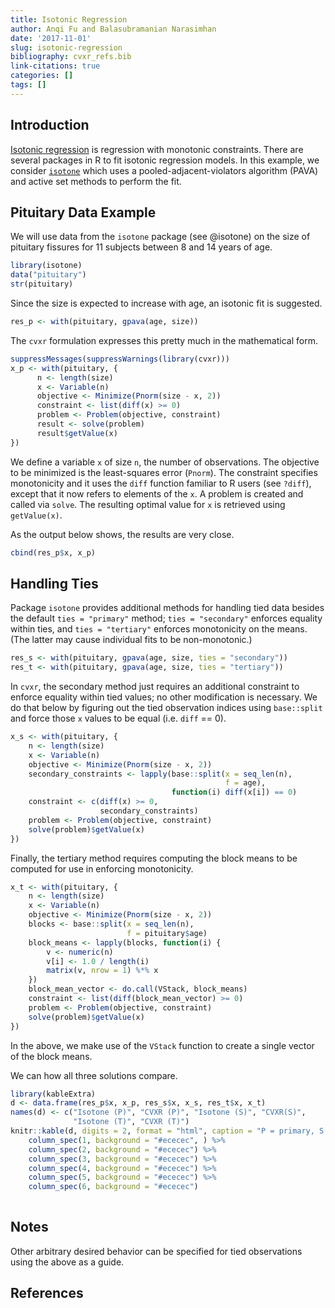 ```yaml
---
title: Isotonic Regression
author: Anqi Fu and Balasubramanian Narasimhan
date: '2017-11-01'
slug: isotonic-regression
bibliography: cvxr_refs.bib
link-citations: true
categories: []
tags: []
---
```


## Introduction

[Isotonic regression](https://en.wikipedia.org/wiki/Isotonic_regression) is
regression with monotonic constraints. There are several packages in R
to fit isotonic regression models. In this example, we
consider [`isotone`](https://cran.r-project.org/package=isotone) which
uses a pooled-adjacent-violators algorithm (PAVA) and active set
methods to perform the fit.

## Pituitary Data Example

We will use data from the `isotone` package (see @isotone) on the size
of pituitary fissures for 11 subjects between 8 and 14 years of age.

```r
library(isotone)
data("pituitary")
str(pituitary)
```

Since the size is expected to increase with age, an isotonic fit is suggested.

```r
res_p <- with(pituitary, gpava(age, size))
```

The `cvxr` formulation expresses this pretty much in the mathematical form. 

```r
suppressMessages(suppressWarnings(library(cvxr)))
x_p <- with(pituitary, {
      n <- length(size)
      x <- Variable(n)
      objective <- Minimize(Pnorm(size - x, 2))
      constraint <- list(diff(x) >= 0)
      problem <- Problem(objective, constraint)
      result <- solve(problem)
      result$getValue(x)
})
```

We define a variable `x` of size `n`, the number of observations. The objective to be minimized is the least-squares error (`Pnorm`). The constraint specifies monotonicity and it uses the `diff` function familiar to R users (see `?diff`), except that it now refers to elements of the `x`. A problem is created and called via `solve`. The resulting optimal value for `x` is retrieved using `getValue(x)`. 

As the output below shows, the results are very close.
```r
cbind(res_p$x, x_p)
```

## Handling Ties

Package `isotone` provides additional methods for handling tied data besides the default `ties = "primary"` method; `ties = "secondary"` enforces equality within ties, and `ties = "tertiary"`
enforces monotonicity on the means. (The latter may cause individual fits to be non-monotonic.)

```r
res_s <- with(pituitary, gpava(age, size, ties = "secondary"))
res_t <- with(pituitary, gpava(age, size, ties = "tertiary"))
```

In `cvxr`, the secondary method just requires an additional constraint to enforce
equality within tied values; no other modification is necessary. We do that below by figuring out the tied observation indices using `base::split` and force those `x` values to be equal (i.e. `diff` == 0).

```r
x_s <- with(pituitary, {
    n <- length(size)
    x <- Variable(n)
    objective <- Minimize(Pnorm(size - x, 2))
    secondary_constraints <- lapply(base::split(x = seq_len(n),
                                                f = age),
                                    function(i) diff(x[i]) == 0)
    constraint <- c(diff(x) >= 0,
                    secondary_constraints)
    problem <- Problem(objective, constraint)
    solve(problem)$getValue(x)
})
```

Finally, the tertiary method requires computing the block means to be computed for use
in enforcing monotonicity. 
```r
x_t <- with(pituitary, {
    n <- length(size)
    x <- Variable(n)
    objective <- Minimize(Pnorm(size - x, 2))
    blocks <- base::split(x = seq_len(n),
                          f = pituitary$age)
    block_means <- lapply(blocks, function(i) {
        v <- numeric(n)
        v[i] <- 1.0 / length(i)
        matrix(v, nrow = 1) %*% x
    })
    block_mean_vector <- do.call(VStack, block_means)
    constraint <- list(diff(block_mean_vector) >= 0)
    problem <- Problem(objective, constraint)
    solve(problem)$getValue(x)
})
```
In the above, we make use of the `VStack` function to create a single vector of the block means.

We can how all three solutions compare.

```r
library(kableExtra)
d <- data.frame(res_p$x, x_p, res_s$x, x_s, res_t$x, x_t)
names(d) <- c("Isotone (P)", "CVXR (P)", "Isotone (S)", "CVXR(S)",
              "Isotone (T)", "CVXR (T)")
knitr::kable(d, digits = 2, format = "html", caption = "P = primary, S = Secondary, T = Tertiary") %>%
    column_spec(1, background = "#ececec", ) %>%
    column_spec(2, background = "#ececec") %>%
    column_spec(3, background = "#ececec") %>%
    column_spec(4, background = "#ececec") %>%
    column_spec(5, background = "#ececec") %>%
    column_spec(6, background = "#ececec")
    
```

## Notes

Other arbitrary desired behavior can be specified for tied
observations using the above as a guide.

## References
